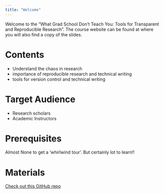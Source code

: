 ```yaml
---
title: "Welcome"
---
```


Welcome to the "What Grad School Don’t Teach You: Tools for Transparent and Reproducible Research". The course website can be found at  where you will also find a copy of the slides.

# Contents
- Understand the chaos in research
- importance of reproducible research and technical writing
- tools for  version control and technical writing

# Target Audience
- Research scholars
- Academic Instructors

# Prerequisites
Almost None to get a 'whirlwind tour'. But certainly lot to learn!!

# Materials

[Check out this GitHub repo](https://github.com/nithinmkp/ysi-economiga)